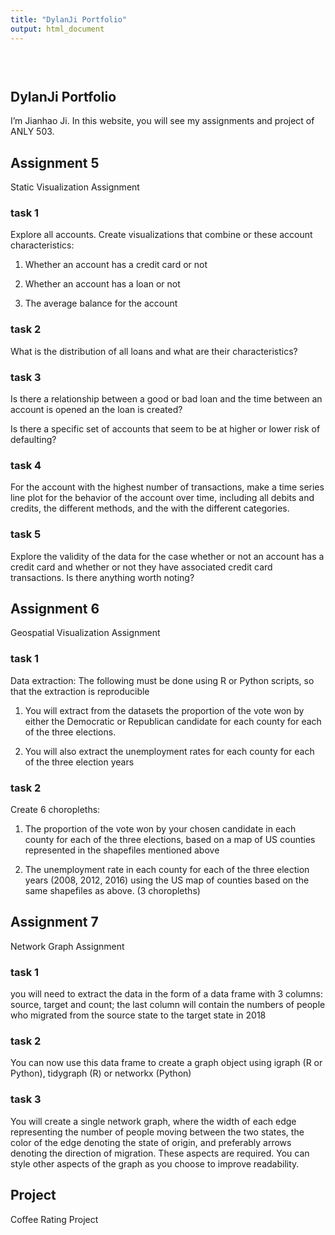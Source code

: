 ```yaml
---
title: "DylanJi Portfolio"
output: html_document
---
```


<style type="text/css">
.title {
  display: none;
}

#getting-started img {
  margin-right: 10px;
}

</style>

<div class="row" style="padding-top: 30px;">
<div class="col-sm-6">

# **DylanJi Portfolio**

I'm Jianhao Ji. In this website, you will see my assignments and project of ANLY 503.

## Assignment 5
Static Visualization Assignment

### task 1
Explore all accounts. Create visualizations that combine or these account characteristics:

1. Whether an account has a credit card or not

2. Whether an account has a loan or not  

3. The average balance for the account

### task 2
What is the distribution of all loans and what are their characteristics?

### task 3
Is there a relationship between a good or bad loan and the time between an account is opened an the loan is created?

Is there a specific set of accounts that seem to be at higher or lower risk of defaulting?

### task 4
For the account with the highest number of transactions, make a time series line plot for the behavior of the account over time, including all debits and credits, the different methods, and the with the different categories.

### task 5
Explore the validity of the data for the case whether or not an account has a credit card and whether or not they have associated credit card transactions. Is there anything worth noting?



## Assignment 6
Geospatial Visualization Assignment

### task 1
Data extraction: The following must be done using R or Python scripts, so that the extraction is reproducible

1. You will extract from the datasets the proportion of the vote won by either the Democratic or Republican candidate for each county for each of the three elections.

2. You will also extract the unemployment rates for each county for each of the three election years

### task 2
Create 6 choropleths:

1. The proportion of the vote won by your chosen candidate in each county for each of the three elections, based on a map of US counties represented in the shapefiles mentioned above 

2. The unemployment rate in each county for each of the three election years (2008, 2012, 2016) using the US map of counties based on the same shapefiles as above. (3 choropleths)



## Assignment 7
Network Graph Assignment

### task 1
  you will need to extract the data in the form of a data frame with 3 columns: source, target and count; the last column will contain the numbers of people who migrated from the source state to the target state in 2018

### task 2
  You can now use this data frame to create a graph object using igraph (R or Python), tidygraph (R) or networkx (Python)

### task 3
  You will create a single network graph, where the width of each edge representing the number of people moving between the two states, the color of the edge denoting the state of origin, and preferably arrows denoting the direction of migration. These aspects are required. You can style other aspects of the graph as you choose to improve readability.


## Project
  Coffee Rating Project


</a>
</div>
